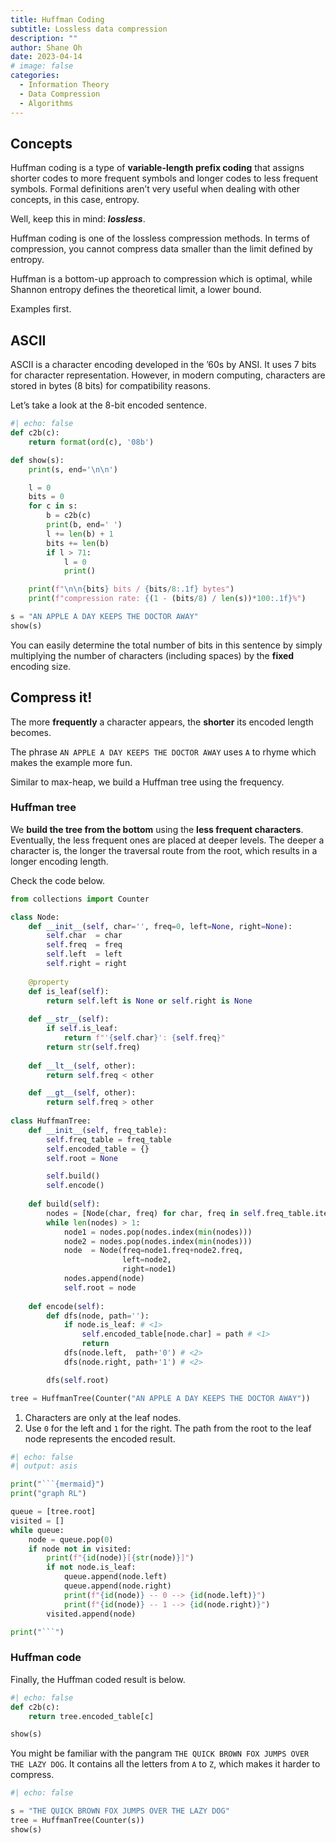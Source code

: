 ```yaml
---
title: Huffman Coding
subtitle: Lossless data compression
description: ""
author: Shane Oh
date: 2023-04-14
# image: false
categories:
  - Information Theory
  - Data Compression
  - Algorithms
---
```


## Concepts

Huffman coding is a type of **variable-length prefix coding** that assigns
shorter codes to more frequent symbols and longer codes to less frequent
symbols. Formal definitions aren't very useful when dealing with other
concepts, in this case, entropy.

Well, keep this in mind: **_lossless_**.

Huffman coding is one of the lossless
compression methods. In terms of compression, you cannot compress
data smaller than the limit defined by entropy.

Huffman is a bottom-up approach to compression which is optimal, while Shannon 
entropy defines the theoretical limit, a lower bound.

Examples first.

## ASCII
ASCII is a character encoding developed in the '60s by ANSI.
It uses 7 bits for character representation.
However, in modern computing, characters are stored in bytes (8 bits) for compatibility reasons.

Let's take a look at the 8-bit encoded sentence.

```python
#| echo: false
def c2b(c):
    return format(ord(c), '08b')

def show(s):
    print(s, end='\n\n')

    l = 0
    bits = 0
    for c in s:
        b = c2b(c)
        print(b, end=' ')
        l += len(b) + 1
        bits += len(b)
        if l > 71:
            l = 0
            print()

    print(f"\n\n{bits} bits / {bits/8:.1f} bytes")
    print(f"compression rate: {(1 - (bits/8) / len(s))*100:.1f}%")

s = "AN APPLE A DAY KEEPS THE DOCTOR AWAY"
show(s)
```
You can easily determine the total number of bits in this sentence
by simply multiplying the number of characters (including spaces) by the **fixed** encoding size.

## Compress it!
The more **frequently** a character appears, the **shorter** its encoded length becomes.

The phrase `AN APPLE A DAY KEEPS THE DOCTOR AWAY` uses `A` to rhyme which makes the example more fun.

Similar to max-heap, we build a Huffman tree using the frequency.

### Huffman tree
We **build the tree from the bottom** using the **less frequent characters**.
Eventually, the less frequent ones are placed at deeper levels.
The deeper a character is, the longer the traversal route from the root,
which results in a longer encoding length.

Check the code below.

```python
from collections import Counter

class Node:
    def __init__(self, char='', freq=0, left=None, right=None):
        self.char  = char
        self.freq  = freq
        self.left  = left
        self.right = right
    
    @property
    def is_leaf(self):
        return self.left is None or self.right is None
    
    def __str__(self):
        if self.is_leaf:
            return f"'{self.char}': {self.freq}"
        return str(self.freq)
    
    def __lt__(self, other):
        return self.freq < other

    def __gt__(self, other):
        return self.freq > other
        
class HuffmanTree:
    def __init__(self, freq_table):
        self.freq_table = freq_table
        self.encoded_table = {}
        self.root = None

        self.build()
        self.encode()
    
    def build(self):
        nodes = [Node(char, freq) for char, freq in self.freq_table.items()]
        while len(nodes) > 1:
            node1 = nodes.pop(nodes.index(min(nodes)))
            node2 = nodes.pop(nodes.index(min(nodes)))
            node  = Node(freq=node1.freq+node2.freq,
                         left=node2,
                         right=node1)
            nodes.append(node)
            self.root = node
    
    def encode(self):
        def dfs(node, path=''):
            if node.is_leaf: # <1>
                self.encoded_table[node.char] = path # <1>
                return
            dfs(node.left,  path+'0') # <2>
            dfs(node.right, path+'1') # <2>

        dfs(self.root)

tree = HuffmanTree(Counter("AN APPLE A DAY KEEPS THE DOCTOR AWAY"))
```
1. Characters are only at the leaf nodes.
2. Use `0` for the left and `1` for the right. The path from the root to the 
   leaf node represents the encoded result.

```python
#| echo: false
#| output: asis 

print("```{mermaid}") 
print("graph RL")

queue = [tree.root]
visited = []
while queue:
    node = queue.pop(0)
    if node not in visited:
        print(f"{id(node)}[{str(node)}]")
        if not node.is_leaf:
            queue.append(node.left)
            queue.append(node.right)
            print(f"{id(node)} -- 0 --> {id(node.left)}")
            print(f"{id(node)} -- 1 --> {id(node.right)}")
        visited.append(node)

print("```") 
```

### Huffman code

Finally, the Huffman coded result is below.

```python
#| echo: false
def c2b(c):
    return tree.encoded_table[c]

show(s)
```
You might be familiar with the pangram `THE QUICK BROWN FOX JUMPS OVER THE LAZY DOG`.
It contains all the letters from `A` to `Z`, which makes it harder to compress.

```python
#| echo: false

s = "THE QUICK BROWN FOX JUMPS OVER THE LAZY DOG"
tree = HuffmanTree(Counter(s))
show(s)
```
